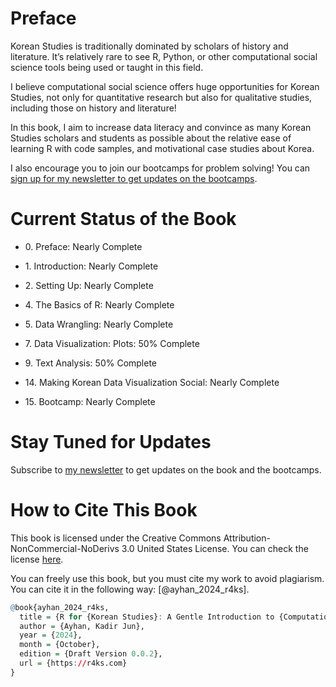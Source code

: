 # Preface {.unnumbered}

Korean Studies is traditionally dominated by scholars of history and literature. It’s relatively rare to see R, Python, or other computational social science tools being used or taught in this field.

I believe computational social science offers huge opportunities for Korean Studies, not only for quantitative research but also for qualitative studies, including those on history and literature!

In this book, I aim to increase data literacy and convince as many Korean Studies scholars and students as possible about the relative ease of learning R with code samples, and motivational case studies about Korea.

I also encourage you to join our bootcamps for problem solving! You can [sign up for my newsletter to get updates on the bootcamps](https://mailchi.mp/2a64f70942f3/r4ks).

# Current Status of the Book

::: {.alert .alert-info}
-   0\. Preface: Nearly Complete

-   1\. Introduction: Nearly Complete

-   2\. Setting Up: Nearly Complete

-   4\. The Basics of R: Nearly Complete

-   5\. Data Wrangling: Nearly Complete

-   7\. Data Visualization: Plots: 50% Complete

-   9\. Text Analysis: 50% Complete

-   14\. Making Korean Data Visualization Social: Nearly Complete

-   15\. Bootcamp: Nearly Complete
:::

# Stay Tuned for Updates

Subscribe to [my newsletter](https://mailchi.mp/2a64f70942f3/r4ks) to get updates on the book and the bootcamps.

# How to Cite This Book

This book is licensed under the Creative Commons Attribution-NonCommercial-NoDerivs 3.0 United States License. You can check the license [here](https://github.com/kjayhan/R4KS/blob/master/LICENCE).

You can freely use this book, but you must cite my work to avoid plagiarism. You can cite it in the following way: [@ayhan_2024_r4ks].

```r
@book{ayhan_2024_r4ks,
  title = {R for {Korean Studies}: A Gentle Introduction to {Computational Social Science}},
  author = {Ayhan, Kadir Jun},
  year = {2024},
  month = {October},
  edition = {Draft Version 0.0.2},
  url = {https://r4ks.com}
}
```
